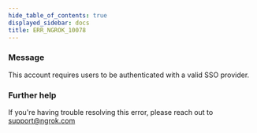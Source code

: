 ```yaml
---
hide_table_of_contents: true
displayed_sidebar: docs
title: ERR_NGROK_10078
---
```




### Message

This account requires users to be authenticated with a valid SSO provider.

<ErrorDetails error="err_ngrok_10078" />

### Further help

If you're having trouble resolving this error, please reach out to [support@ngrok.com](mailto:support@ngrok.com?subject=Help%20with%20ERR_NGROK_10078)
